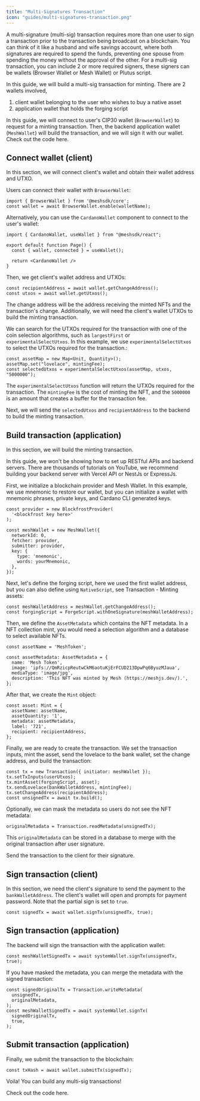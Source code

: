 ```yaml
---
title: "Multi-Signatures Transaction"
icon: "guides/multi-signatures-transaction.png"
---
```


A multi-signature (multi-sig) transaction requires more than one user to sign a transaction prior to the transaction being broadcast on a blockchain. You can think of it like a husband and wife savings account, where both signatures are required to spend the funds, preventing one spouse from spending the money without the approval of the other. For a multi-sig transaction, you can include 2 or more required signers, these signers can be wallets (<Link href="/apis/wallets/browserwallet">Browser Wallet</Link> or <Link href="/apis/wallets/meshwallet">Mesh Wallet</Link>) or Plutus script.

In this guide, we will build a multi-sig transaction for minting. There are 2 wallets involved,

1. client wallet belonging to the user who wishes to buy a native asset
2. application wallet that holds the forging script

In this guide, we will connect to user's CIP30 wallet (`BrowserWallet`) to request for a minting transaction. Then, the backend application wallet (`MeshWallet`) will build the transaction, and we will sign it with our wallet. <Link href="https://github.com/MeshJS/mesh/blob/main/apps/playground/src/pages/guides/multisig-minting/demo.tsx">Check out the code here</Link>.

## Connect wallet (client)

In this section, we will connect client's wallet and obtain their wallet address and UTXO.

Users can connect their wallet with `BrowserWallet`:

```tsx
import { BrowserWallet } from '@meshsdk/core';
const wallet = await BrowserWallet.enable(walletName);
```

Alternatively, you can use the `CardanoWallet` component to connect to the user's wallet:

```tsx
import { CardanoWallet, useWallet } from "@meshsdk/react";

export default function Page() {
  const { wallet, connected } = useWallet();

  return <CardanoWallet />
}
```

Then, we get client's wallet address and UTXOs:

```tsx
const recipientAddress = await wallet.getChangeAddress();
const utxos = await wallet.getUtxos();
```

The change address will be the address receiving the minted NFTs and the transaction's change. Additionally, we will need the client's wallet UTXOs to build the minting transaction.

We can search for the UTXOs required for the transaction with one of the coin selection algorithms, such as `largestFirst` or `experimentalSelectUtxos`. In this example, we use `experimentalSelectUtxos` to select the UTXOs required for the transaction.:

```tsx
const assetMap = new Map<Unit, Quantity>();
assetMap.set("lovelace", mintingFee);
const selectedUtxos = experimentalSelectUtxos(assetMap, utxos, "5000000");
```

The `experimentalSelectUtxos` function will return the UTXOs required for the transaction. The `mintingFee` is the cost of minting the NFT, and the `5000000` is an amount that creates a buffer for the transaction fee.

Next, we will send the `selectedUtxos` and `recipientAddress` to the backend to build the minting transaction.

## Build transaction (application)

In this section, we will build the minting transaction.

In this guide, we won't be showing how to set up RESTful APIs and backend servers. There are thousands of tutorials on YouTube, we recommend building your backend server with <Link href="https://vercel.com/docs/rest-api/reference">Vercel API</Link> or <Link href="https://www.youtube.com/results?search_query=nestjs">NestJs</Link> or <Link href="https://www.youtube.com/results?search_query=expressjs">ExpressJs</Link>.

First, we initialize a <Link href="/providers">blockchain provider</Link> and <Link href="/apis/wallets/meshwallet">Mesh Wallet</Link>. In this example, we use mnemonic to restore our wallet, but you can initialize a wallet with mnemonic phrases, private keys, and Cardano CLI generated keys.

```tsx
const provider = new BlockfrostProvider(
  '<blockfrost key here>'
);

const meshWallet = new MeshWallet({
  networkId: 0,
  fetcher: provider,
  submitter: provider,
  key: {
    type: 'mnemonic',
    words: yourMnemonic,
  },
});
```

Next, let's define the forging script, here we used the first wallet address, but you can also define using `NativeScript`, see Transaction - Minting assets:

```tsx
const meshWalletAddress = meshWallet.getChangeAddress();
const forgingScript = ForgeScript.withOneSignature(meshWalletAddress);
```

Then, we define the `AssetMetadata` which contains the NFT metadata. In a NFT collection mint, you would need a selection algorithm and a database to select available NFTs.

```tsx
const assetName = 'MeshToken';

const assetMetadata: AssetMetadata = {
  name: 'Mesh Token',
  image: 'ipfs://QmRzicpReutwCkM6aotuKjErFCUD213DpwPq6ByuzMJaua',
  mediaType: 'image/jpg',
  description: 'This NFT was minted by Mesh (https://meshjs.dev/).',
};
```

After that, we create the `Mint` object:

```tsx
const asset: Mint = {
  assetName: assetName,
  assetQuantity: '1',
  metadata: assetMetadata,
  label: '721',
  recipient: recipientAddress,
};
```

Finally, we are ready to create the transaction. We set the transaction inputs, mint the asset, send the lovelace to the bank wallet, set the change address, and build the transaction:

```tsx
const tx = new Transaction({ initiator: meshWallet });
tx.setTxInputs(userUtxos);
tx.mintAsset(forgingScript, asset);
tx.sendLovelace(bankWalletAddress, mintingFee);
tx.setChangeAddress(recipientAddress);
const unsignedTx = await tx.build();
```

Optionally, we can mask the metadata so users do not see the NFT metadata:

```tsx
originalMetadata = Transaction.readMetadata(unsignedTx);
```

This `originalMetadata` can be stored in a database to merge with the original transaction after user signature.

Send the transaction to the client for their signature.

## Sign transaction (client)

In this section, we need the client's signature to send the payment to the `bankWalletAddress`. The client's wallet will open and prompts for payment password. Note that the partial sign is set to `true`.

```tsx
const signedTx = await wallet.signTx(unsignedTx, true);
```


## Sign transaction (application)

The backend will sign the transaction with the application wallet:

```tsx
const meshWalletSignedTx = await systemWallet.signTx(unsignedTx, true);
```

If you have masked the metadata, you can merge the metadata with the signed transaction:

```tsx
const signedOriginalTx = Transaction.writeMetadata(
  unsignedTx,
  originalMetadata,
);
const meshWalletSignedTx = await systemWallet.signTx(
  signedOriginalTx,
  true,
);
```


## Submit transaction (application)

Finally, we submit the transaction to the blockchain:

```tsx
const txHash = await wallet.submitTx(signedTx);
```

Voila! You can build any multi-sig transactions!

<Link herf="https://github.com/MeshJS/mesh/blob/main/apps/playground/src/pages/guides/multisig-minting/demo.tsx">Check out the code here</Link>.

